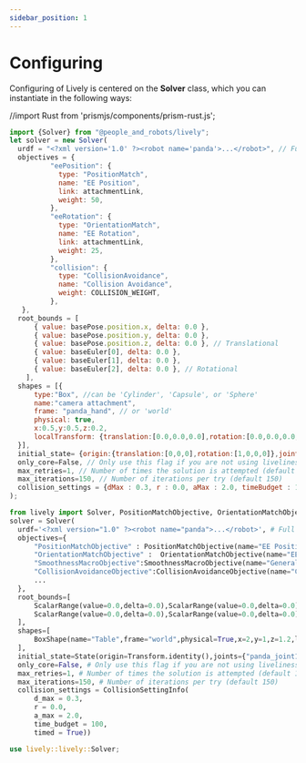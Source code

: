 ```yaml
---
sidebar_position: 1
---
```


# Configuring

Configuring of Lively is centered on the **Solver** class, which you can instantiate in the following ways:



//import Rust from 'prismjs/components/prism-rust.js';



  

<Tabs>
  <TabItem value="js" label="Javascript">

  ```js
  import {Solver} from "@people_and_robots/lively";
  let solver = new Solver(
    urdf = "<?xml version='1.0' ?><robot name='panda'>...</robot>", // Full urdf as a string
    objectives = {
            "eePosition": {
              type: "PositionMatch",
              name: "EE Position",
              link: attachmentLink,
              weight: 50,
            },
            "eeRotation": {
              type: "OrientationMatch",
              name: "EE Rotation",
              link: attachmentLink,
              weight: 25,
            },
            "collision": {
              type: "CollisionAvoidance",
              name: "Collision Avoidance",
              weight: COLLISION_WEIGHT,
            },
     },
    root_bounds = [
        { value: basePose.position.x, delta: 0.0 },
        { value: basePose.position.y, delta: 0.0 },
        { value: basePose.position.z, delta: 0.0 }, // Translational
        { value: baseEuler[0], delta: 0.0 },
        { value: baseEuler[1], delta: 0.0 },
        { value: baseEuler[2], delta: 0.0 }, // Rotational
      ],
    shapes = [{
        type:"Box", //can be 'Cylinder', 'Capsule', or 'Sphere'
        name:"camera attachment",
        frame: "panda_hand", // or 'world'
        physical: true,
        x:0.5,y:0.5,z:0.2,
        localTransform: {translation:[0.0,0.0,0.0],rotation:[0.0,0.0,0.0,1.0]} // [x, y, z, w] ordering for quaternion
    }],
    initial_state= {origin:{translation:[0,0,0],rotation:[1,0,0,0]},joints:{panda_joint1:0.0,panda_joint2:0.0}}, // Optional
    only_core=False, // Only use this flag if you are not using liveliness objectives and want a slight speed-up.
    max_retries=1, // Number of times the solution is attempted (default 1)
    max_iterations=150, // Number of iterations per try (default 150)
    collision_settings = {dMax : 0.3, r : 0.0, aMax : 2.0, timeBudget : 100, timed : true}
  );
  ```

  </TabItem>
  <TabItem value="py" label="Python">

  ```py
  from lively import Solver, PositionMatchObjective, OrientationMatchObjective, SmoothnessMacroObjective, CollisionAvoidanceObjective, State, Transform, ScalarRange, BoxShape
  solver = Solver(
    urdf='<?xml version="1.0" ?><robot name="panda">...</robot>', # Full urdf as a string
    objectives={
        "PositionMatchObjective" : PositionMatchObjective(name="EE Position",link="panda_hand",weight=50),
        "OrientationMatchObjective" :  OrientationMatchObjective(name="EE Rotation",link="panda_hand",weight=25),
        "SmoothnessMacroObjective":SmoothnessMacroObjective(name="General Smoothness",weight=10),
        "CollisionAvoidanceObjective":CollisionAvoidanceObjective(name="Collision Avoidance",weight=10)
        ...
    }, 
    root_bounds=[
        ScalarRange(value=0.0,delta=0.0),ScalarRange(value=0.0,delta=0.0),ScalarRange(value=0.0,delta=0.0), # Translational, (x, y, z)
        ScalarRange(value=0.0,delta=0.0),ScalarRange(value=0.0,delta=0.0),ScalarRange(value=0.0,delta=0.0)  # Rotational, (r, p, y)
    ],
    shapes=[
        BoxShape(name="Table",frame="world",physical=True,x=2,y=1,z=1.2,local_transform=Transform.isometry())
    ], 
    initial_state=State(origin=Transform.identity(),joints={"panda_joint1":0.0,"panda_joint2":0.0,...}), # Optional
    only_core=False, # Only use this flag if you are not using liveliness objectives and want a slight speed-up.
    max_retries=1, # Number of times the solution is attempted (default 1)
    max_iterations=150, # Number of iterations per try (default 150)
    collision_settings = CollisionSettingInfo(
        d_max = 0.3, 
        r = 0.0, 
        a_max = 2.0, 
        time_budget = 100, 
        timed = True))
  ```
   </TabItem>
   <TabItem value= "rust" label="Rust"> 
    
   ```rust
   use lively::lively::Solver;
   ```

   </TabItem>
</Tabs> 









